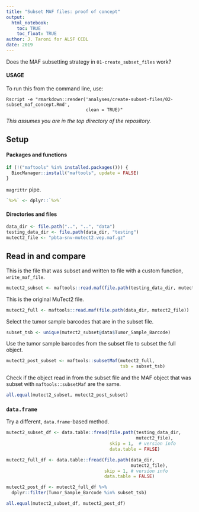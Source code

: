 ```yaml
---
title: "Subset MAF files: proof of concept"
output: 
  html_notebook:
    toc: TRUE
    toc_float: TRUE
author: J. Taroni for ALSF CCDL
date: 2019
---
```


Does the MAF subsetting strategy in `01-create_subset_files` work?

#### USAGE

To run this from the command line, use:

```
Rscript -e "rmarkdown::render('analyses/create-subset-files/02-subset_maf_concept.Rmd', 
                              clean = TRUE)"
```

_This assumes you are in the top directory of the repository._

## Setup

#### Packages and functions

```r
if (!("maftools" %in% installed.packages())) {
  BiocManager::install("maftools", update = FALSE)
}
```

`magrittr` pipe.

```r
`%>%` <- dplyr::`%>%`
```

#### Directories and files 

```r
data_dir <- file.path("..", "..", "data")
testing_data_dir <- file.path(data_dir, "testing")
mutect2_file <- "pbta-snv-mutect2.vep.maf.gz"
```

## Read in and compare

This is the file that was subset and written to file with a custom function,
`write_maf_file`.

```r
mutect2_subset <- maftools::read.maf(file.path(testing_data_dir, mutect2_file))
```

This is the original MuTect2 file.

```r
mutect2_full <- maftools::read.maf(file.path(data_dir, mutect2_file))
```

Select the tumor sample barcodes that are in the subset file.

```r
subset_tsb <- unique(mutect2_subset@data$Tumor_Sample_Barcode)
```

Use the tumor sample barcodes from the subset file to subset the full object.

```r
mutect2_post_subset <- maftools::subsetMaf(mutect2_full,
                                           tsb = subset_tsb)
```

Check if the object read in from the subset file and the MAF object that was
subset with `maftools::subsetMaf` are the same.

```r
all.equal(mutect2_subset, mutect2_post_subset)
```

### `data.frame`

Try a different, `data.frame`-based method. 

```r
mutect2_subset_df <- data.table::fread(file.path(testing_data_dir, 
                                                 mutect2_file),
                                       skip = 1,  # version info
                                       data.table = FALSE)
```

```r
mutect2_full_df <- data.table::fread(file.path(data_dir,
                                               mutect2_file),
                                     skip = 1, # version info
                                     data.table = FALSE)
```

```r
mutect2_post_df <- mutect2_full_df %>%
  dplyr::filter(Tumor_Sample_Barcode %in% subset_tsb)
```

```r
all.equal(mutect2_subset_df, mutect2_post_df)
```
